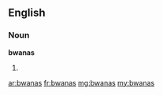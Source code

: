 ==English==

===Noun===
'''bwanas'''

# {{plural of|bwana}}

[[ar:bwanas]]
[[fr:bwanas]]
[[mg:bwanas]]
[[my:bwanas]]